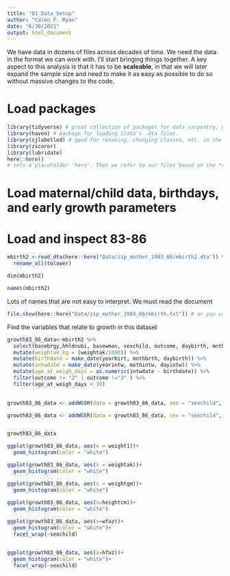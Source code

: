 ```yaml
---
title: "01_Data_Setup"
author: "Calen P. Ryan"
date: "6/30/2021"
output: html_document
---
```


We have data in dozens of files across decades of time. We need the data in the format we can work with. I'll start bringing things together. A key aspect to this analysis is that it has to be **scaleable**, in that we will later expand the sample size and need to make it as easy as possible to do so without massive changes to the code. 



# Load packages
```r
library(tidyverse) # great collection of packages for data carpentry, modelling, and visualization
library(haven) # package for loading Stata's .dta files. 
library(sjlabelled) # good for renaming, changing classes, etc. in the piped dplyr mode
library(zscorer)
library(lubridate)
here::here()
# sets a placeholder 'here'. Then we refer to our files based on the *relative* not the *absolute* location.
```



# Load maternal/child data, birthdays, and early growth parameters

# Load and inspect 83-86
```r

mbirth2 <-read_dta(here::here("Data/zip_mother_1983_86/mbirth2.dta")) %>% # note: here::here calls the here function
  rename_all(tolower)

dim(mbirth2)
```
```r
names(mbirth2)
```
Lots of names that are not easy to interpret. We must read the document
```r
file.show(here::here("Data/zip_mother_1983_86/mbirth.txt")) # or you can click on it - easier to 'control + f ' to find words

```

Find the variables that relate to growth in this dataset
```r

growth83_86_data<-mbirth2 %>% 
  select(basebrgy,hhldnubi, basewman, sexchild, outcome, daybirth, mnthbrth, yearbirt, dayintw, mothintw, yearintw, bbweight,weight1, weightak, weightgm, heightcm ) %>% 
  mutate(weightak_kg = (weightak/1000)) %>% 
  mutate(birthdate = make_date(yearbirt, mnthbrth, daybirth)) %>% 
  mutate(intwdate = make_date(yearintw, mothintw, dayintw)) %>% 
  mutate(age_at_weigh_days = as.numeric(intwdate - birthdate)) %>%
  filter(outcome != "2" | outcome !="3" ) %>% 
  filter(age_at_weigh_days < 30)

  
growth83_86_data <- addWGSR(data = growth83_86_data, sex = "sexchild", firstPart= "weightak_kg", secondPart = "age_at_weigh_days", index = "wfa")

growth83_86_data <- addWGSR(data = growth83_86_data, sex = "sexchild", firstPart = "heightcm", secondPart = "age_at_weigh_days", index = "hfa")


growth83_86_data

```

```r
ggplot(growth83_86_data, aes(x = weight1))+
  geom_histogram(color = "white")

ggplot(growth83_86_data, aes(x = weightak))+
  geom_histogram(color = "white")

ggplot(growth83_86_data, aes(x = weightgm))+
  geom_histogram(color = "white")
  
ggplot(growth83_86_data, aes(x=heightcm))+
  geom_histogram(color = "white")
```
```r

ggplot(growth83_86_data, aes(x=wfaz))+
  geom_histogram(color = "white")+
  facet_wrap(~sexchild)


ggplot(growth83_86_data, aes(x=hfaz))+
  geom_histogram(color = "white")+
  facet_wrap(~sexchild)
  
```




